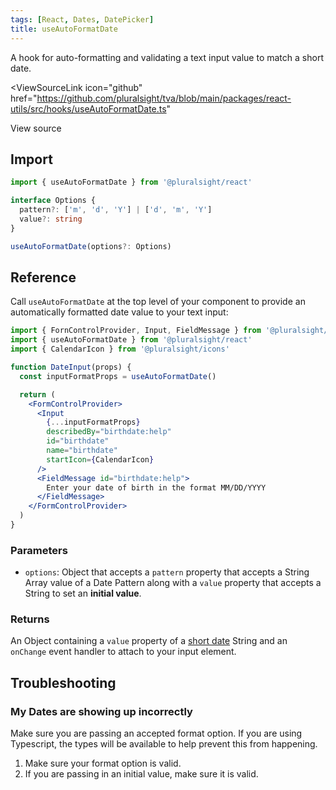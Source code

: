```yaml
---
tags: [React, Dates, DatePicker]
title: useAutoFormatDate
---
```



<p className="size-xxl">
  A hook for auto-formatting and validating a text input value to match a short
  date.
</p>

<ViewSourceLink
  icon="github"
  href="https://github.com/pluralsight/tva/blob/main/packages/react-utils/src/hooks/useAutoFormatDate.ts"
>
  View source
</ViewSourceLink>

## Import

```javascript
import { useAutoFormatDate } from '@pluralsight/react'
```

```typescript
interface Options {
  pattern?: ['m', 'd', 'Y'] | ['d', 'm', 'Y']
  value?: string
}

useAutoFormatDate(options?: Options)
```

## Reference

Call `useAutoFormatDate` at the top level of your component to provide an automatically formatted date value to your text input:

```jsx showLineNumbers {6,15}
import { FornControlProvider, Input, FieldMessage } from '@pluralsight/react'
import { useAutoFormatDate } from '@pluralsight/react'
import { CalendarIcon } from '@pluralsight/icons'

function DateInput(props) {
  const inputFormatProps = useAutoFormatDate()

  return (
    <FormControlProvider>
      <Input
        {...inputFormatProps}
        describedBy="birthdate:help"
        id="birthdate"
        name="birthdate"
        startIcon={CalendarIcon}
      />
      <FieldMessage id="birthdate:help">
        Enter your date of birth in the format MM/DD/YYYY
      </FieldMessage>
    </FormControlProvider>
  )
}
```

### Parameters

- `options`: Object that accepts a `pattern` property that accepts a String Array value of a Date Pattern along with a `value` property that accepts a String to set an **initial value**.

### Returns

An Object containing a `value` property of a [short date](https://moment.github.io/luxon/#/formatting?id=presets) String and an `onChange` event handler to attach to your input element.

## Troubleshooting

### My Dates are showing up incorrectly

Make sure you are passing an accepted format option. If you are using Typescript, the types will be available to help prevent this from happening.

1. Make sure your format option is valid.
2. If you are passing in an initial value, make sure it is valid.
